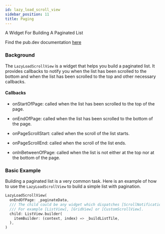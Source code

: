 ```yaml
---
id: lazy_load_scroll_view
sidebar_position: 11
title: Paging
---
```


A Widget For Building A Paginated List

Find the pub.dev documentation [here](https://pub.dev/documentation/stream_chat_flutter_core/latest/stream_chat_flutter_core/LazyLoadScrollView-class.html)

### Background

The `LazyLoadScrollView` is a widget that helps you build a paginated list.
It provides callbacks to notify you when the list has been scrolled to the bottom and when the list has been scrolled to the top and other necessary callbacks.

#### Callbacks

* onStartOfPage: called when the list has been scrolled to the top of the page.

* onEndOfPage: called when the list has been scrolled to the bottom of the page.

* onPageScrollStart: called when the scroll of the list starts.

* onPageScrollEnd: called when the scroll of the list ends.

* onInBetweenOfPage: called when the list is not either at the top nor at the bottom of the page.

### Basic Example

Building a paginated list is a very common task. Here is an example of how to use the `LazyLoadScrollView` to build a simple list with pagination.

```dart
LazyLoadScrollView(
  onEndOfPage: _paginateData,
  /// The child could be any widget which dispatches [ScrollNotification]s.
  /// For example [ListView], [GridView] or [CustomScrollView].
  child: ListView.builder(
    itemBuilder: (context, index) => _buildListTile,
  ),
)
```

